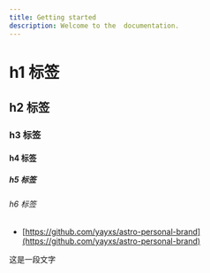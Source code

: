 ```yaml
---
title: Getting started
description: Welcome to the  documentation.
---
```


# h1 标签

## h2 标签

### h3 标签

#### h4 标签

##### h5 标签

###### h6 标签

- [https://github.com/yayxs/astro-personal-brand](https://github.com/yayxs/astro-personal-brand)

这是一段文字
